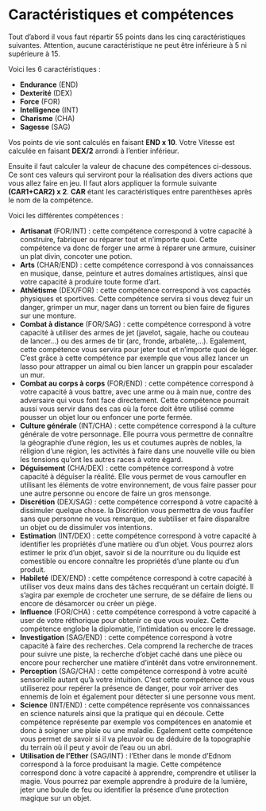 # Caractéristiques et compétences

Tout d'abord il vous faut répartir 55 points dans les cinq caractéristiques suivantes. Attention, aucune caractéristique ne peut être inférieure à 5 ni supérieure à 15.

Voici les 6 caractéristiques :

- **Endurance** (END)
- **Dexterité** (DEX)
- **Force** (FOR)
- **Intelligence** (INT)
- **Charisme** (CHA)
- **Sagesse** (SAG)

Vos points de vie sont calculés en faisant **END x 10**.
Votre Vitesse est calculée en faisant **DEX/2** arrondi à l'entier inférieur.

Ensuite il faut calculer la valeur de chacune des compétences ci-dessous. Ce sont ces valeurs qui serviront pour la réalisation des divers actions que vous allez faire en jeu. Il faut alors appliquer la formule suivante **(CAR1+CAR2) x 2**. **CAR** étant les caractéristiques entre parenthèses après le nom de la compétence.

Voici les différentes compétences : 

- **Artisanat** (FOR/INT) : cette compétence correspond à votre capacité à construire, fabriquer ou réparer tout et n'importe quoi. Cette compétence va donc de forger une arme à réparer une armure, cuisiner un plat divin, concoter une potion.
- **Arts** (CHAR/END) : cette compétence correspond à vos connaissances en musique, danse, peinture et autres domaines artistiques, ainsi que votre capacité à produire toute forme d'art.
- **Athlétisme** (DEX/FOR) : cette compétence correspond à vos capactés physiques et sportives. Cette compétence servira si vous devez fuir un danger, grimper un mur, nager dans un torrent ou bien faire de figures sur une monture. 
- **Combat à distance** (FOR/SAG) : cette compétence correspond à votre capacité à utiliser des armes de jet (javelot, sagaie, hache ou couteau de lancer...) ou des armes de tir (arc, fronde, arbalète,...). Egalement, cette compétence vous servira pour jeter tout et n'importe quoi de léger. C'est grâce à cette compétence par exemple que vous allez lancer un lasso pour attrapper un aimal ou bien lancer un grappin pour escalader un mur.
- **Combat au corps à corps** (FOR/END) : cette compétence correspond à votre capacité à vous battre, avec une arme ou à main nue, contre des adversaire qui vous font face directement. Cette compétence pourrait aussi vous servir dans des cas où la force doit être utilisé comme pousser un objet lour ou enfoncer une porte fermée.
- **Culture générale** (INT/CHA) : cette compétence correspond à la culture générale de votre personnage. Elle pourra vous permettre de connaître la géographie d'une région, les us et coutumes auprès de nobles, la réligion d'une région, les activités à faire dans une nouvelle ville ou bien les tensions qu'ont les autres races à votre égard.
- **Déguisement** (CHA/DEX) : cette compétence correspond à votre capacité à déguiser la réalité. Elle vous permet de vous camoufler en utilisant les éléments de votre environnement, de vous faire passer pour une autre personne ou encore de faire un gros mensonge. 
- **Discrétion** (DEX/SAG) : cette compétence correspond à votre capacité à dissimuler quelque chose. la Discrétion vous permettra de vous faufiler sans que personne ne vous remarque, de subtiliser et faire disparaître un objet ou de dissimuler vos intentions.
- **Estimation** (INT/DEX) : cette compétence correspond à votre capacité à identifier les propriétés d'une matière ou d'un objet. Vous pourrez alors estimer le prix d'un objet, savoir si de la nourriture ou du liquide est comestible ou encore connaître les propriétés d'une plante ou d'un produit. 
- **Habileté** (DEX/END) : cette compétence correspond à cotre capacité à utiliser vos deux mains dans des tâches recquérant un certain doigté. Il s'agira par exemple de crocheter une serrure, de se défaire de liens ou encore de désamorcer ou créer un piège. 
- **Influence** (FOR/CHA) : cette compétence correspond à votre capacité à user de votre réthorique pour obtenir ce que vous voulez. Cette compétence englobe la diplomatie, l'intimidation ou encore le dressage.
- **Investigation** (SAG/END) : cette compétence correspond à votre capacité à faire des recherches. Cela comprend la recherche de traces pour suivre une piste, la recherche d'objet caché dans une pièce ou encore pour rechercher une matière d'intérêt dans votre environnement.
- **Perception** (SAG/CHA) : cette compétence correspond à votre acuité sensorielle autant qu'à votre intuition. C'est cette compétence que vous utiliserez pour repérer la présence de danger, pour voir arriver des ennemis de loin et également pour détecter si une personne vous ment.
- **Science** (INT/END) : cette compétence représente vos connaissances en science naturels ainsi que la pratique qui en découle. Cette compétence représente par exemple vos compétences en anatomie et donc à soigner une plaie ou une maladie. Egalement cette compétence vous permet de savoir si il va pleuvoir ou de déduire de la topographie du terrain où il peut y avoir de l'eau ou un abri.
- **Utilisation de l'Ether** (SAG/INT) : l'Ether dans le monde d'Ednom correspond à la force produisant la magie. Cette compétence correspond donc à votre capacité à apprendre, comprendre et utiliser la magie. Vous pourrez par exemple apprendre à produire de la lumière, jeter une boule de feu ou identifier la présence d'une protection magique sur un objet. 


